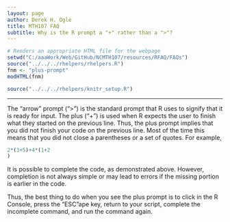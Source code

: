 ```yaml
---
layout: page
author: Derek H. Ogle
title: MTH107 FAQ
subtitle: Why is the R prompt a "+" rather than a ">"?
---
```


```r
# Renders an appropriate HTML file for the webpage
setwd("C:/aaaWork/Web/GitHub/NCMTH107/resources/RFAQ/FAQs")
source("../../../rhelpers/rhelpers.R")
fnm <- "plus-prompt"
modHTML(fnm)
```

```r
source("../../../rhelpers/knitr_setup.R")
```

----

The "arrow" prompt (">") is the standard prompt that R uses to signify that it is ready for input.  The plus ("+") is used when R expects the user to finish what they started on the previous line.  Thus, the plus prompt implies that you did not finish your code on the previous line.  Most of the time this means that you did not close a parentheses or a set of quotes.  For example,
```r
2*(3+5)+4*(1+2
)
```

It is possible to complete the code, as demonstrated above.  However, completion is not always simple or may lead to errors if the missing portion is earlier in the code.

Thus, the best thing to do when you see the plus prompt is to click in the R Console, press the "ESC"ape key, return to your script, complete the incomplete command, and run the command again.
